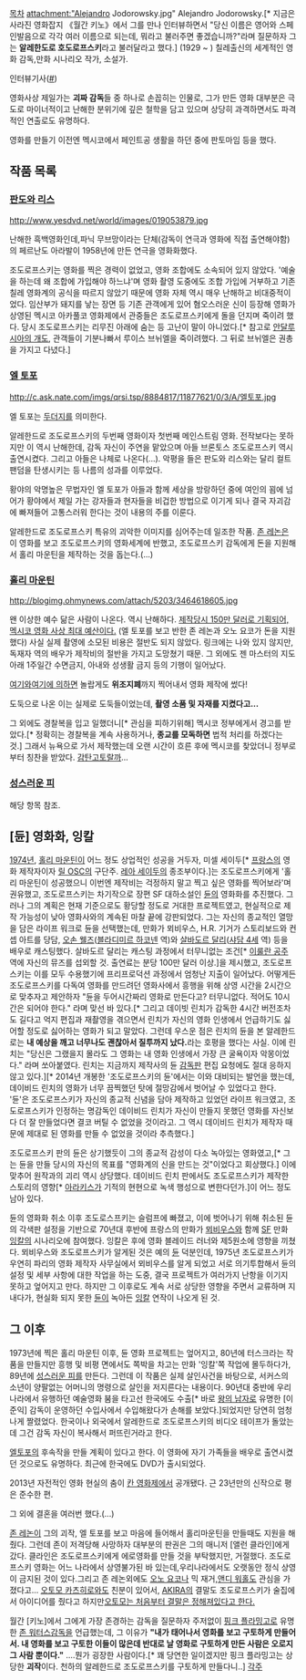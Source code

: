 [[목차]]
attachment:"Alejandro Jodorowsky.jpg"
Alejandro Jodorowsky.[* 지금은 사라진 영화잡지 《월간 키노》에서 그를 만나 인터뷰하면서 "당신 이름은 영어와 스페인발음으로 각각 여러 이름으로 되는데, 뭐라고 불러주면 좋겠습니까?"라며 질문하자 그는 '''알레한도로 호도로프스키'''라고 불러달라고 했다.]
(1929 ~ )
칠레출신의 세계적인 영화 감독,만화 시나리오 작가, 소설가. 

인터뷰기사([http://news.maxmovie.com/movie_info/sha_news_view.asp?menuCode=4&subMenuCode=2&mi_id=MI0038392107&contain=&keyword=&page=42 #])


영화사상 제일가는 '''괴짜 감독'''들 중 하나로 손꼽히는 인물로, 그가 만든 영화 대부분은 극도로 마이너적이고 난해한 분위기에 깊은 철학을 담고 있으며 상당히 과격하면서도 파격적인 연출로도 유명하다.

영화를 만들기 이전엔 멕시코에서 페인트공 생활을 하던 중에 판토마임 등을 했다.
== 작품 목록 ==

=== [[판도와 리스]] ===
http://www.yesdvd.net/world/images/019053879.jpg

난해한 흑백영화인데,파닉 무브망이라는 단체(감독이 연극과 영화에 직접 출연해야함)의 페르난도 아라발이 1958년에 만든 연극을 영화화했다. 

조도로프스키는 영화를 찍은 경력이 없었고, 영화 조합에도 소속되어 있지 않았다. '예술을 하는데 왜 조합에 가입해야 하느냐'며 영화 촬영 도중에도 조합 가입에 거부하고 기존 칠레 영화계의 공식을 따르지 않았기 때문에 영화 자체 역시 매우 난해하고 비대중적이었다. 임산부가 돼지를 낳는 장면 등 기존 관객에게 있어 혐오스러운 신이 등장해 영화가 상영된 멕시코 아카풀코 영화제에서 관중들은 조도로프스키에게 돌을 던지며 죽이려 했다. 당시 조도로프스키는 리무진 아래에 숨는 등 고난이 말이 아니었다.[* 참고로 [[안달루시아의 개]]도, 관객들이 기분나빠서 루이스 브뉘엘을 죽이려했다. 그 뒤로 브뉘엘은 권총을 가지고 다녔다.]
=== [[엘 토포]] ===
http://c.ask.nate.com/imgs/qrsi.tsp/8884817/11877621/0/3/A/엘토포.jpg

엘 토포는 [[두더지]]를 의미한다.

알레한드로 조도로프스키의 두번째 영화이자 첫번째 메인스트림 영화. 전작보다는 못하지만 이 역시 난해한데, 감독 자신이 주연을 맡았으며 아들 브론토스 조도로프스키 역시 출연시켰다. 그리고 아들은 나체로 나온다(...). 악평을 들은 판도와 리스와는 달리 컬트 팬덤을 탄생시키는 등 나름의 성과를 이루었다.

황야의 악명높은 무법자인 엘 토포가 아들과 함께 세상을 방랑하던 중에 여인의 꾐에 넘어가 황야에서 제일 가는 강자들과 현자들을 비겁한 방법으로 이기게 되나 결국 자괴감에 빠져들어 고통스러워 한다는 것이 내용의 주를 이룬다.  

알레한드로 조도로프스키 특유의 괴악한 이미지를 심어주는데 일조한 작품. [[존 레논]]은 이 영화를 보고 조도로프스키의 영화세계에 반했고, 조도로프스키 감독에게 돈을 지원해서 홀리 마운틴을 제작하는 것을 돕는다.(...)
=== [[홀리 마운틴]] ===
http://blogimg.ohmynews.com/attach/5203/3464618605.jpg

왠 이상한 예수 닮은 사람이 나온다. 역시 난해하다.
[http://blog.naver.com/sonjson/140035681894 제작당시 150만 달러로 기획되어, 멕시코 영화 사상 최대 예산이다.] (엘 토포를 보고 반한 존 레논과 오노 요코가 돈을 지원했다) 사실 실제 촬영에 소모된 비용은 절반도 되지 않았다. 링크에는 나와 있지 않지만, 독재자 역의 배우가 제작비의 절반을 가지고 도망쳤기 때문. 그 외에도 젠 마스터의 지도 아래 1주일간 수면금지, 아내와 성생활 금지 등의 기행이 일어났다.

[http://wolfpack.tistory.com/entry/홀리-마운틴 여기와][http://ozzyz.egloos.com/3052892 여기에 의하면] 놀랍게도 '''위조지폐'''까지 찍어내서 영화 제작에 썼다! 

도둑으로 나온 이는 실제로 도둑들이었는데, '''촬영 소품 및 자재를 지켰다고...'''

그 외에도 경찰복을 입고 일했더니[* 관심을 피하기위해] 멕시코 정부에게서 경고를 받았다.[* 정확히는 경찰복을 계속 사용하거나, '''종교를 모독하면''' 법적 처리를 하겠다는 것.] 그래서 뉴욕으로 가서 제작했는데 오랜 시간이 흐른 후에 멕시코를 찾았더니 정부로부터 칭찬을 받았다. [[감탄고토]]랄까...

=== [[성스러운 피]] ===
해당 항목 참조.

== [듄] 영화화, 잉칼 ==
[[1974년]], [[홀리 마운틴]]이 어느 정도 상업적인 성공을 거두자, 미셀 세이두[* [[프랑스]]의 영화 제작자이자 [[릴 OSC]]의 구단주. [[레아 세이두]]의 종조부이다.]는 조도로프스키에게 '홀리 마운틴이 성공했으니 이번엔 제작비는 걱정하지 말고 찍고 싶은 영화를 찍어보라'며 권유했고, 조도로프스키는 차기작으로 장편 SF 대하소설인 [[듄(소설)|듄]]의 영화화를 추진했다. 그러나 그의 계획은 현재 기준으로도 황당할 정도로 거대한 프로젝트였고, 현실적으로 제작 가능성이 낮아 영화사와의 계속된 마찰 끝에 강판되었다. 그는 자신의 종교적인 열망을 담은 라이프 워크로 듄을 선택했는데, 만화가 뫼비우스, H.R. 기거가 스토리보드와 컨셉 아트를 당담, [[오손 웰즈]]([[블라디미르 하코넨]] 역)와 [[살바도르 달리]]([[샤담 4세]] 역) 등을 배우로 캐스팅했다. 살바도르 달리는 캐스팅 과정에서 터무니없는 조건[* [[이룰란 공주]] 역에 자신의 뮤즈를 섭외할 것. 출연료는 분당 100만 달러 이상.]을 제시했고, 조도로프스키는 이를 모두 수용했기에 프리프로덕션 과정에서 엄청난 지출이 일어났다. 어떻게든 조도로프스키를 다독여 영화를 만드려던 영화사에서 흥행을 위해 상영 시간을 2시간으로 맞추자고 제안하자 "듄을 두어시간짜리 영화로 만든다고? 터무니없다. 적어도 10시간은 되어야 한다." 라며 맞선 바 있다.[* 그리고 데이빗 린치가 감독한 4시간 버전조차도 길다고 억지 편집과 재촬영을 겪으면서 린치가 자신의 영화 인생에서 언급하기도 싫어할 정도로 싫어하는 영화가 되고 말았다. 그런데 우스운 점은 린치의 듄을 본 알레한드로는 '''내 예상을 깨고 너무나도 괜찮아서 질투까지 났다.'''라는 호평을 했다는 사실. 이에 린치는 "당신은 그랬을지 몰라도 그 영화는 내 영화 인생에서 가장 큰 굴욕이자 악몽이었다." 라며 쏘아붙였다. 린치는 지금까지 제작사의 듄 [[감독판]] 편집 요청에도 절대 응하지 않고 있다.][* 2014년 개봉한 '조도로프스키의 듄'에서는 이와 대비되는 발언을 했는데, 데이비드 린치의 영화가 너무 끔찍했던 탓에 절망감에서 벗어날 수 있었다고 한다. '듄'은 조도로프스키가 자신의 종교적 신념을 담아 제작하고 있었던 라이프 워크였고, 조도로프스키가 인정하는 명감독인 데이비드 린치가 자신이 만들지 못했던 영화를 자신보다 더 잘 만들었다면 결코 버틸 수 없었을 것이라고. 그 역시 데이비드 린치가 제작자 때문에 제대로 된 영화를 만들 수 없었을 것이라 추측했다.]

조도로프스키 판의 듄은 상기했듯이 그의 종교적 감성이 다소 녹아있는 영화였고,[* 그는 듄을 만들 당시의 자신의 목표를 "영화계의 신을 만드는 것"이었다고 회상했다.] 이에 맞추어 원작과의 괴리 역시 상당했다. 데이비드 린치 판에서도 조도로프스키가 제작한 스토리의 영향[* [[아라키스]]가 기적의 현현으로 녹색 행성으로 변한다던가.]이 어느 정도 남아 있다.

듄의 영화화 취소 이후 조도로스프키는 슬럼프에 빠졌고, 이에 벗어나기 위해 취소된 듄의 각색판 설정을 기반으로 70년대 후반에 프랑스의 만화가 [[뫼비우스]]와 함께 [[SF]] 만화 [[잉칼]]의 시나리오에 참여했다. 잉칼은 후에 영화 블레이드 러너와 제5원소에 영향을 끼쳤다. 뫼비우스와 조도로프스키가 알게된 것은 예의 [[듄]] 덕분인데, 1975년 조도로프스키가 우연히 파리의 영화 제작자 사무실에서 뫼비우스를 알게 되었고 서로 의기투합해서 듄의 설정 및 세부 사항에 대한 작업을 하는 도중, 결국 프로젝트가 여러가지 난항을 이기지 못하고 엎어지고 만다. 하지만 그 이후로도 계속 서로 상당한 영향을 주면서 교류하며 지내다가, 현실화 되지 못한 [[듄]]이 녹아든 [[잉칼]] 연작이 나오게 된 것.

== 그 이후 ==
1973년에 찍은 홀리 마운틴 이후, 듄 영화 프로젝트는 엎어지고, 80년에 터스크라는 작품을 만들지만 흥행 및 비평 면에서도 쪽박을 차고는 만화 '잉칼'쪽 작업에 몰두하다가, 89년에 [[성스러운 피]]를 만든다. 
그런데 이 작품은 실제 살인사건을 바탕으로, 서커스의 소년이 양팔없는 어머니의 명령으로 살인을 저지른다는 내용이다. 90년대 중반에 우리나라에서 유행하던 예술영화 붐을 타고선 한국에도 수출[* 바로 [[왕의 남자]]로 유명한 [이준익] 감독이 운영하던 수입사에서 수입해왔다가 손해를 보았다.]되었지만 당연히 엄청나게 짤렸었다. 한국이나 외국에서 알레한드로 조도로프스키의 비디오 테이프가 돌았는데 그건 감독 자신이 복사해서 퍼뜨린거라고 한다.

[[엘토포]]의 후속작을 만들 계획이 있다고 한다. 이 영화에 자기 가족들을 배우로 출연시켰던 것으로도 유명하다. 최근에 한국에도 DVD가 출시되었다. 

2013년 자전적인 영화 현실의 춤이 [[칸 영화제]]에서 공개됐다. 근 23년만의 신작으로 평은 준수한 편.

그 외에 결혼을 여러번 했다.(...)

[[존 레논]]이 그의 괴작, 엘 토포를 보고 마음에 들어해서 홀리마운틴을 만들때도 지원을 해줬다. 그런데 존이 저격당해 사망하자 대부분의 판권은 그의 매니저 [앨런 클라인]에게 갔다. 클라인은 조도로프스키에게 에로영화를 만들 것을 부탁했지만, 거절했다. 조도로프스키 영화는 어느 나라에서 상영불가된 바 있는데,우리나라에서도 오랫동안 정식 상영이 금지된 것이 있다.그리고 존 레논외에도 [[오노 요코]]나 믹 재거,[[앤디 워홀]]도 관심을 가졌다고... [[오토모 카츠히로]]와도 친분이 있어서, [[AKIRA]]의 결말도 조도로프스키가 술집에서 아이디어를 줬다고 하지만[http://ja.wikipedia.org/wiki/%E3%82%A2%E3%83%AC%E3%83%8F%E3%83%B3%E3%83%89%E3%83%AD%E3%83%BB%E3%83%9B%E3%83%89%E3%83%AD%E3%83%95%E3%82%B9%E3%82%AD%E3%83%BC 오토모는 처음부터 결말은 정해져있다고 한다.]

월간 [키노]에서 그에게 가장 존경하는 감독을 질문하자 주저없이 [[핑크 플라밍고]]로 유명한 [[존 워터스]]감독을 언급했는데, 그 이유가 '''"내가 태어나서 영화를 보고 구토하게 만들어서. 내 영화를 보고 구토한 이들이 많은데 반대로 날 영화로 구토하게 만든 사람은 오로지 그 사람 뿐이다."''' ....뭔가 굉장한 사람이다.[* 꽤 당연한 일이겠지만 핑크 플라밍고는 상당한 '''괴작'''이다. 천하의 알레한드로 조도로프스키를 구토하게 만들다니..]
[[각주]]
